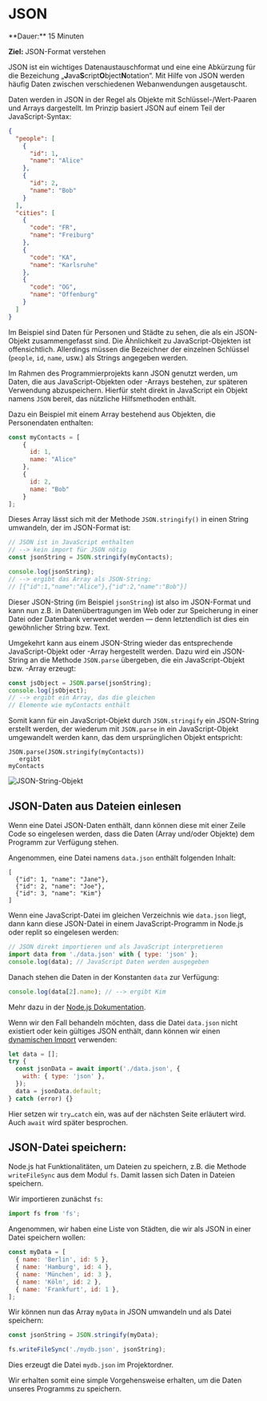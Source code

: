 
# JSON

<Callout>
  **Dauer:** 15 Minuten
  
  **Ziel:** JSON-Format verstehen
</Callout>

JSON ist ein wichtiges Datenaustauschformat
und eine eine Abkürzung für die Bezeichung
„**J**ava**S**cript**O**bject**N**otation“.
Mit Hilfe von JSON werden häufig Daten zwischen
verschiedenen Webanwendungen ausgetauscht. 

Daten werden in JSON in der Regel als Objekte mit 
Schlüssel-/Wert-Paaren und Arrays dargestellt.
Im Prinzip basiert JSON auf einem Teil der
JavaScript-Syntax:

```json
{
  "people": [
    {
      "id": 1,
      "name": "Alice"
    },
    {
      "id": 2,
      "name": "Bob"
    }
  ],
  "cities": [
    {
      "code": "FR",
      "name": "Freiburg"
    },
    {
      "code": "KA",
      "name": "Karlsruhe"
    },
    {
      "code": "OG",
      "name": "Offenburg"
    }
  ]
}
```

Im Beispiel sind Daten für Personen und Städte
zu sehen, die als ein JSON-Objekt zusammengefasst
sind. Die Ähnlichkeit zu JavaScript-Objekten
ist offensichtlich. Allerdings müssen die Bezeichner
der einzelnen Schlüssel (`people`, `id`, `name`, usw.)
als Strings angegeben werden.

Im Rahmen des Programmierprojekts kann JSON genutzt
werden, um Daten, die aus JavaScript-Objekten oder
-Arrays bestehen, zur späteren Verwendung 
abzuspeichern. Hierfür steht direkt in JavaScript
ein Objekt namens `JSON` bereit, das nützliche
Hilfsmethoden enthält.

Dazu ein Beispiel mit einem Array bestehend
aus Objekten, die Personendaten enthalten:

```js
const myContacts = [
    {
      id: 1,
      name: "Alice"
    },
    {
      id: 2,
      name: "Bob"
    }
];
```

Dieses Array lässt sich mit der Methode
`JSON.stringify()` in einen String umwandeln,
der im JSON-Format ist:

```js
// JSON ist in JavaScript enthalten 
// --> kein import für JSON nötig
const jsonString = JSON.stringify(myContacts);

console.log(jsonString);
// --> ergibt das Array als JSON-String:
// [{"id":1,"name":"Alice"},{"id":2,"name":"Bob"}]
```

Dieser JSON-String (im Beispiel `jsonString`) ist
also im JSON-Format und kann nun z.B. in 
Datenübertragungen im Web oder zur Speicherung 
in einer Datei oder Datenbank verwendet werden
&mdash; denn letztendlich ist dies ein 
gewöhnlicher String bzw. Text.

Umgekehrt kann aus einem JSON-String wieder
das entsprechende JavaScript-Objekt oder -Array
hergestellt werden. Dazu wird ein JSON-String
an die Methode `JSON.parse` übergeben, die ein
JavaScript-Objekt bzw. -Array erzeugt:

```js
const jsObject = JSON.parse(jsonString);
console.log(jsObject);
// --> ergibt ein Array, das die gleichen
// Elemente wie myContacts enthält
```

Somit kann für ein JavaScript-Objekt durch 
`JSON.stringify` ein JSON-String erstellt werden, 
der wiederum mit `JSON.parse` in ein 
JavaScript-Objekt umgewandelt werden kann, das 
dem ursprünglichen Objekt entspricht:

```
JSON.parse(JSON.stringify(myContacts))
   ergibt
myContacts
```

![JSON-String-Objekt](/images/prog/json_string_objekt.png)

## JSON-Daten aus Dateien einlesen

Wenn eine Datei JSON-Daten enthält, dann können diese 
mit einer Zeile Code so eingelesen werden, dass die Daten
(Array und/oder Objekte) dem Programm zur Verfügung stehen.

Angenommen, eine Datei namens `data.json` enthält folgenden
Inhalt:

```
[
  {"id": 1, "name": "Jane"}, 
  {"id": 2, "name": "Joe"},
  {"id": 3, "name": "Kim"}
]
```

Wenn eine JavaScript-Datei im gleichen Verzeichnis wie `data.json`
liegt, dann kann diese JSON-Datei in einem JavaScript-Programm in 
Node.js oder replit so eingelesen werden:

```js
// JSON direkt importieren und als JavaScript interpretieren
import data from './data.json' with { type: 'json' };
console.log(data); // JavaScript Daten werden ausgegeben
```

Danach stehen die Daten in der Konstanten `data` zur Verfügung:

```js
console.log(data[2].name); // --> ergibt Kim
```

Mehr dazu in der [Node.js Dokumentation](https://nodejs.org/dist/latest/docs/api/esm.html#json-modules).

Wenn wir den Fall behandeln möchten, dass die Datei `data.json` nicht existiert oder
kein gültiges JSON enthält, dann können wir einen 
[dynamischen Import](https://developer.mozilla.org/en-US/docs/Web/JavaScript/Reference/Operators/import) 
verwenden:

```js
let data = [];
try {
  const jsonData = await import('./data.json', {
    with: { type: 'json' },
  });
  data = jsonData.default;
} catch (error) {}
```

Hier setzen wir `try…catch` ein, was auf der nächsten Seite erläutert wird. 
Auch `await` wird später besprochen.

## JSON-Datei speichern:

Node.js hat Funktionalitäten, um Dateien zu speichern, z.B. die Methode `writeFileSync` 
aus dem Modul `fs`. Damit lassen sich Daten in Dateien speichern.

Wir importieren zunächst `fs`:

```js
import fs from 'fs';
```

Angenommen, wir haben eine Liste von Städten, die wir als JSON in einer
Datei speichern wollen:

```js
const myData = [
  { name: 'Berlin', id: 5 },
  { name: 'Hamburg', id: 4 },
  { name: 'München', id: 3 },
  { name: 'Köln', id: 2 },
  { name: 'Frankfurt', id: 1 },
];
```

Wir können nun das Array `myData` in JSON umwandeln und als Datei speichern:

```js
const jsonString = JSON.stringify(myData);

fs.writeFileSync('./mydb.json', jsonString);
```

Dies erzeugt die Datei `mydb.json` im Projektordner.

Wir erhalten somit eine simple Vorgehensweise erhalten, um die Daten unseres Programms zu speichern.


